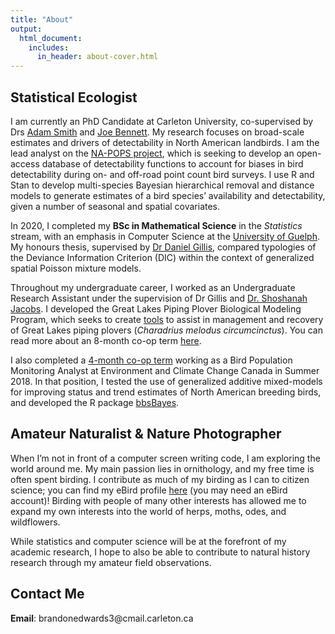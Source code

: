 ```yaml
---
title: "About"
output:
  html_document:
    includes:
      in_header: about-cover.html
---
```


## Statistical Ecologist

I am currently an PhD Candidate at Carleton University, co-supervised by Drs [Adam Smith](https://carleton.ca/biology/people/adam-smith/) and [Joe Bennett](https://carleton.ca/biology/people/joseph-bennett/). My research focuses on broad-scale estimates and drivers of detectability in North American landbirds. I am the lead analyst on the [NA-POPS project](http://na-pops.org/), which is seeking to develop an open-access database of detectability functions to account for biases in bird detectability during on- and off-road point count bird surveys. I use R and Stan to develop multi-species Bayesian hierarchical removal and distance models to generate estimates of a bird species' availability and detectability, given a number of seasonal and spatial covariates. 

In 2020, I completed my **BSc in Mathematical Science** in the *Statistics* stream, with an emphasis in Computer Science at the [University of Guelph](https://www.uoguelph.ca/). My honours thesis, supervised by [Dr Daniel Gillis](https://danielgillis.wordpress.com/), compared typologies of the Deviance Information Criterion (DIC) within the context of generalized spatial Poisson mixture models. 

Throughout my undergraduate career, I worked as an Undergraduate Research Assistant under the supervision of Dr Gillis and [Dr. Shoshanah Jacobs](https://www.uoguelph.ca/ib/jacobs). I developed the Great Lakes Piping Plover Biological Modeling Program, which seeks to create [tools](https://github.com/BrandonEdwards/melodus) to assist in management and recovery of Great Lakes piping plovers (*Charadrius melodus circumcinctus*). You can read more about an 8-month co-op term [here](wt1.html).

I also completed a [4-month co-op term](wt3.html) working as a Bird Population Monitoring Analyst at Environment and Climate Change Canada in Summer 2018. In that position, I tested the use of generalized additive mixed-models for improving status and trend estimates of North American breeding birds, and developed the R package [bbsBayes](software.html#bbsBayes).

## Amateur Naturalist & Nature Photographer

When I'm not in front of a computer screen writing code, I am exploring the world around me. My main passion lies in ornithology, and my free time is often spent birding. I contribute as much of my birding as I can to citizen science; you can find my eBird profile [here](https://ebird.org/profile/NjA1NTU0/CA-ON) (you may need an eBird account)! Birding with people of many other interests has allowed me to expand my own interests into the world of herps, moths, odes, and wildflowers.

While statistics and computer science will be at the forefront of my academic research, I hope to also be able to contribute to natural history research through my amateur field observations.

## Contact Me

**Email**: brandonedwards3@cmail.carleton.ca
